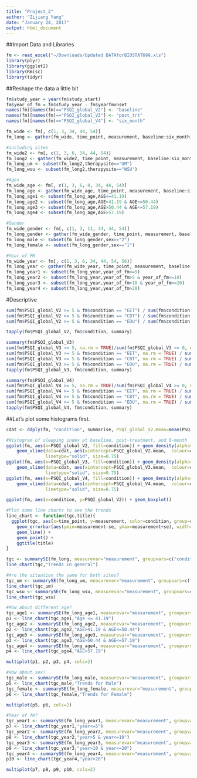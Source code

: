 ```yaml
---
title: "Project_2"
author: "Zijiang Yang"
date: "January 24, 2017"
output: html_document
---
```


##Import Data and Libraries
```r
fm <- read_excel("~/Downloads/Updated DATAforBIOSTAT699.xls")
library(plyr)
library(ggplot2)
library(Rmisc)
library(tidyr)
```

##Reshape the data a little bit
```r
fm$study_year = year(fm$study_start)
fm$year_of_fm = fm$study_year - fm$yearfmonset
names(fm)[names(fm)=="PSQI_global_V2"] <- "baseline"
names(fm)[names(fm)=="PSQI_global_V3"] <- "post_trt"
names(fm)[names(fm)=="PSQI_global_V4"] <- "six_month"

fm_wide <- fm[, c(1, 3, 34, 44, 54)]
fm_long <- gather(fm_wide, time_point, measurement, baseline:six_month, factor_key=TRUE)

#including sites
fm_wide2 <- fm[, c(1, 3, 6, 34, 44, 54)]
fm_long2 <- gather(fm_wide2, time_point, measurement, baseline:six_month, factor_key=TRUE)
fm_long_um <- subset(fm_long2,therapysite=="UM")
fm_long_wsu <- subset(fm_long2,therapysite=="WSU")

#Ages
fm_wide_age <- fm[, c(1, 3, 6, 8, 34, 44, 54)]
fm_long_age <- gather(fm_wide_age, time_point, measurement, baseline:six_month, factor_key=TRUE)
fm_long_age1 <- subset(fm_long_age,AGE<=41.19)
fm_long_age2 <- subset(fm_long_age,AGE>41.19 & AGE<=50.44)
fm_long_age3 <- subset(fm_long_age,AGE>50.44 & AGE<=57.19)
fm_long_age4 <- subset(fm_long_age,AGE>57.19)

#Gender
fm_wide_gender <- fm[, c(1, 3, 11, 34, 44, 54)]
fm_long_gender <- gather(fm_wide_gender, time_point, measurement, baseline:six_month, factor_key=TRUE)
fm_long_male <- subset(fm_long_gender,sex=="2")
fm_long_female <- subset(fm_long_gender,sex=="1")

#Year of FM
fm_wide_year <- fm[, c(1, 3, 6, 34, 44, 54, 56)]
fm_long_year <- gather(fm_wide_year, time_point, measurement, baseline:six_month, factor_key=TRUE)
fm_long_year1 <- subset(fm_long_year,year_of_fm<=5)
fm_long_year2 <- subset(fm_long_year,year_of_fm>5 & year_of_fm<=10)
fm_long_year3 <- subset(fm_long_year,year_of_fm>10 & year_of_fm<=20)
fm_long_year4 <- subset(fm_long_year,year_of_fm>20)

```

#Descriptive
```r
sum(fm$PSQI_global_V2 >= 5 & fm$condition == "EET") / sum(fm$condition == "EET")
sum(fm$PSQI_global_V2 >= 5 & fm$condition == "CBT") / sum(fm$condition == "CBT")
sum(fm$PSQI_global_V2 >= 5 & fm$condition == "EDU") / sum(fm$condition == "EDU")

tapply(fm$PSQI_global_V2, fm$condition, summary)

summary(fm$PSQI_global_V3)
sum(fm$PSQI_global_V3 >= 5, na.rm = TRUE)/sum(fm$PSQI_global_V3 >= 0, na.rm = TRUE)
sum(fm$PSQI_global_V3 >= 5 & fm$condition == "EET", na.rm = TRUE) / sum(fm$condition == "EET" & fm$PSQI_global_V3 >= 0, na.rm = TRUE)
sum(fm$PSQI_global_V3 >= 5 & fm$condition == "CBT", na.rm = TRUE) / sum(fm$condition == "CBT" & fm$PSQI_global_V3 >= 0, na.rm = TRUE)
sum(fm$PSQI_global_V3 >= 5 & fm$condition == "EDU", na.rm = TRUE) / sum(fm$condition == "EDU" & fm$PSQI_global_V3 >= 0, na.rm = TRUE)
tapply(fm$PSQI_global_V3, fm$condition, summary)

summary(fm$PSQI_global_V4)
sum(fm$PSQI_global_V4 >= 5, na.rm = TRUE)/sum(fm$PSQI_global_V4 >= 0, na.rm = TRUE)
sum(fm$PSQI_global_V4 >= 5 & fm$condition == "EET", na.rm = TRUE) / sum(fm$condition == "EET" & fm$PSQI_global_V4 >= 0, na.rm = TRUE)
sum(fm$PSQI_global_V4 >= 5 & fm$condition == "CBT", na.rm = TRUE) / sum(fm$condition == "CBT" & fm$PSQI_global_V4 >= 0, na.rm = TRUE)
sum(fm$PSQI_global_V4 >= 5 & fm$condition == "EDU", na.rm = TRUE) / sum(fm$condition == "EDU" & fm$PSQI_global_V4 >= 0, na.rm = TRUE)
tapply(fm$PSQI_global_V4, fm$condition, summary)
```



##Let's plot some histograms first.
```r
cdat <- ddply(fm, "condition", summarise, PSQI_global_V2.mean=mean(PSQI_global_V2), PSQI_global_V3.mean=mean(PSQI_global_V3, na.rm=TRUE), PSQI_global_V4.mean=mean(PSQI_global_V4, na.rm=TRUE))

#Histogram of sleeping index at baseline, post-treatment, and 6-month
ggplot(fm, aes(x=PSQI_global_V2, fill=condition)) + geom_density(alpha=.3)+
    geom_vline(data=cdat, aes(xintercept=PSQI_global_V2.mean,  colour=condition),
               linetype="solid", size=0.75)
ggplot(fm, aes(x=PSQI_global_V3, fill=condition)) + geom_density(alpha=.3)+
    geom_vline(data=cdat, aes(xintercept=PSQI_global_V3.mean,  colour=condition),
               linetype="solid", size=0.75)
ggplot(fm, aes(x=PSQI_global_V4, fill=condition)) + geom_density(alpha=.3)+
    geom_vline(data=cdat, aes(xintercept=PSQI_global_V4.mean,  colour=condition),
               linetype="solid", size=0.75)

ggplot(fm, aes(x=condition, y=PSQI_global_V2)) + geom_boxplot()

#Plot some line charts to see the trends
line_chart <- function(tgc,title){
  ggplot(tgc, aes(x=time_point, y=measurement, color=condition, group=condition)) + 
    geom_errorbar(aes(ymin=measurement-se, ymax=measurement+se), width=.1) +
    geom_line() +
    geom_point() +
    ggtitle(title)
}

tgc <- summarySE(fm_long, measurevar="measurement", groupvars=c("condition","time_point"), na.rm=TRUE)
line_chart(tgc,"Trends in general")

#Are the situation the same for both sites?
tgc_um <- summarySE(fm_long_um, measurevar="measurement", groupvars=c("condition","time_point"), na.rm=TRUE)
line_chart(tgc_um)
tgc_wsu <- summarySE(fm_long_wsu, measurevar="measurement", groupvars=c("condition","time_point"), na.rm=TRUE)
line_chart(tgc_wsu)

#How about different age?
tgc_age1 <- summarySE(fm_long_age1, measurevar="measurement", groupvars=c("condition","time_point"), na.rm=TRUE)
p1 <- line_chart(tgc_age1,"Age <= 41.19")
tgc_age2 <- summarySE(fm_long_age2, measurevar="measurement", groupvars=c("condition","time_point"), na.rm=TRUE)
p2 <- line_chart(tgc_age2,"AGE>41.19 & AGE<=50.44")
tgc_age3 <- summarySE(fm_long_age3, measurevar="measurement", groupvars=c("condition","time_point"), na.rm=TRUE)
p3 <- line_chart(tgc_age3,"AGE>50.44 & AGE<=57.19")
tgc_age4 <- summarySE(fm_long_age4, measurevar="measurement", groupvars=c("condition","time_point"), na.rm=TRUE)
p4 <- line_chart(tgc_age4,"AGE>57.19")

multiplot(p1, p2, p3, p4, cols=2)

#How about sex?
tgc_male <- summarySE(fm_long_male, measurevar="measurement", groupvars=c("condition","time_point"), na.rm=TRUE)
p5 <- line_chart(tgc_male,"Trends for Male")
tgc_female <- summarySE(fm_long_female, measurevar="measurement", groupvars=c("condition","time_point"), na.rm=TRUE)
p6 <- line_chart(tgc_female,"Trends for Female")

multiplot(p5, p6, cols=2)

#Year of fm?
tgc_year1 <- summarySE(fm_long_year1, measurevar="measurement", groupvars=c("condition","time_point"), na.rm=TRUE)
p7 <- line_chart(tgc_year1,"year<=5")
tgc_year2 <- summarySE(fm_long_year2, measurevar="measurement", groupvars=c("condition","time_point"), na.rm=TRUE)
p8 <- line_chart(tgc_year2,"year>5 & year<=10")
tgc_year3 <- summarySE(fm_long_year3, measurevar="measurement", groupvars=c("condition","time_point"), na.rm=TRUE)
p9 <- line_chart(tgc_year3,"year>10 & year<=20")
tgc_year4 <- summarySE(fm_long_year4, measurevar="measurement", groupvars=c("condition","time_point"), na.rm=TRUE)
p10 <- line_chart(tgc_year4,"year>20")

multiplot(p7, p8, p9, p10, cols=2)
```

